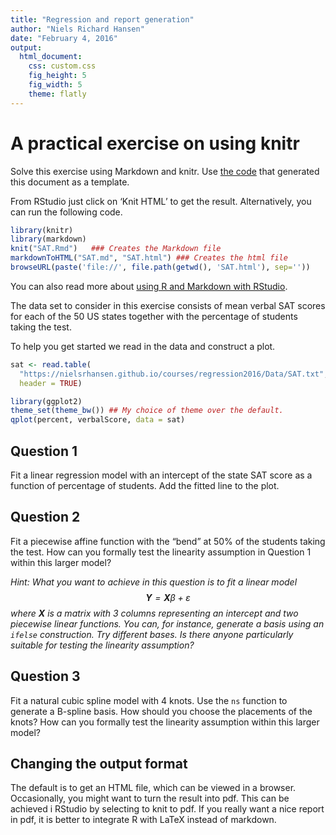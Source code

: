 ```yaml
---
title: "Regression and report generation"
author: "Niels Richard Hansen"
date: "February 4, 2016"
output:
  html_document:
    css: custom.css
    fig_height: 5
    fig_width: 5
    theme: flatly
---
```


# A practical exercise on using knitr

Solve this exercise using Markdown and knitr. Use 
[the code](https://nielsrhansen.github.io/courses/regression2016/Exercises/SAT.Rmd)
that generated this document as a template. 

From RStudio just click on 'Knit HTML' to get the result. Alternatively, you can 
run the following code. 


```r
library(knitr)
library(markdown)
knit("SAT.Rmd")   ### Creates the Markdown file
markdownToHTML("SAT.md", "SAT.html") ### Creates the html file
browseURL(paste('file://', file.path(getwd(), 'SAT.html'), sep='')) 
```

You can also read more about [using R and Markdown with RStudio](http://rmarkdown.rstudio.com).

The data set to consider in this exercise consists of mean verbal SAT scores for each of the 50 US states 
together with the percentage of students taking the test. 

To help you get started we read in the data and construct a plot. 


```r
sat <- read.table(
  "https://nielsrhansen.github.io/courses/regression2016/Data/SAT.txt", 
  header = TRUE)
```


```r
library(ggplot2)
theme_set(theme_bw()) ## My choice of theme over the default. 
qplot(percent, verbalScore, data = sat)
```

## Question 1


Fit a linear regression model with an intercept of the state SAT score as a function of percentage 
of students. Add the fitted line to the plot.


## Question 2

Fit a piecewise affine function with the "bend" at 50% of the 
students taking the test. How can you formally test the linearity assumption in Question 1 
within this larger model?

*Hint: What you want to achieve in this question is to fit a linear model 
$$\mathbf{Y} = \mathbf{X} \beta + \varepsilon$$
where $\mathbf{X}$ is a matrix with 3 columns representing an intercept and 
two piecewise linear functions. You can, for instance, generate a basis using an
`ifelse` construction. Try different bases. Is there anyone particularly suitable for 
testing the linearity assumption?*


## Question 3

Fit a natural cubic spline model with 4 knots. Use the `ns` function to generate a B-spline basis.
How should you choose the placements of the knots?
How can you formally test the linearity assumption within this larger model?


## Changing the output format

The default is to get an HTML file, which can be viewed in a browser. Occasionally, 
you might want to turn the result into pdf. This can be achieved i RStudio by selecting 
to knit to pdf. If you really want a nice report in pdf, it is 
better to integrate R with LaTeX instead of markdown.








